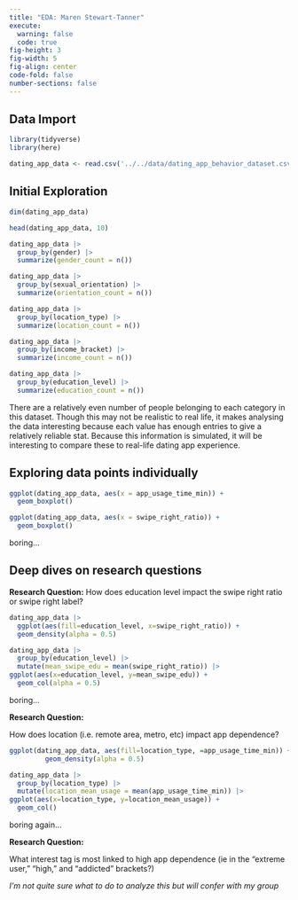 ```yaml
---
title: "EDA: Maren Stewart-Tanner"
execute: 
  warning: false
  code: true
fig-height: 3
fig-width: 5
fig-align: center
code-fold: false
number-sections: false
---
```


## Data Import

```r
library(tidyverse)
library(here)
```


```r
dating_app_data <- read.csv('../../data/dating_app_behavior_dataset.csv')
```

## Initial Exploration

```r
dim(dating_app_data)

head(dating_app_data, 10)
```

```r
dating_app_data |>
  group_by(gender) |>
  summarize(gender_count = n())

dating_app_data |>
  group_by(sexual_orientation) |>
  summarize(orientation_count = n())

dating_app_data |>
  group_by(location_type) |>
  summarize(location_count = n())

dating_app_data |>
  group_by(income_bracket) |>
  summarize(income_count = n())

dating_app_data |>
  group_by(education_level) |>
  summarize(education_count = n())
```
::: {.callout-note title="Reflection"}
There are a relatively even number of people belonging to each category in this dataset. Though this may not be realistic to real life, it makes analysing the data interesting because each value has enough entries to give a relatively reliable stat. Because this information is simulated, it will be interesting to compare these to real-life dating app experience. 
:::

## Exploring data points individually

```r
ggplot(dating_app_data, aes(x = app_usage_time_min)) +
  geom_boxplot()

ggplot(dating_app_data, aes(x = swipe_right_ratio)) +
  geom_boxplot()
```
boring...




## Deep dives on research questions

**Research Question:**
How does education level impact the swipe right ratio or swipe right label?

```r
dating_app_data |>
  ggplot(aes(fill=education_level, x=swipe_right_ratio)) +
  geom_density(alpha = 0.5)
```

```r
dating_app_data |>
  group_by(education_level) |>
  mutate(mean_swipe_edu = mean(swipe_right_ratio)) |>
ggplot(aes(x=education_level, y=mean_swipe_edu)) +
  geom_col(alpha = 0.5)
```
boring...

**Research Question:**

How does location (i.e. remote area, metro, etc) impact app dependence? 

```r
ggplot(dating_app_data, aes(fill=location_type, =app_usage_time_min)) +
         geom_density(alpha = 0.5)
```

```r
dating_app_data |>
  group_by(location_type) |>
  mutate(location_mean_usage = mean(app_usage_time_min)) |>
ggplot(aes(x=location_type, y=location_mean_usage)) +
  geom_col()
```
boring again...

**Research Question:**

What interest tag is most linked to high app dependence (ie in the “extreme user,” “high,” and “addicted” brackets?)

*I'm not quite sure what to do to analyze this but will confer with my group*

